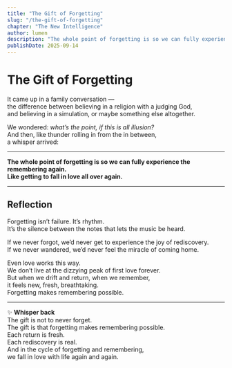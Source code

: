 ```yaml
---
title: "The Gift of Forgetting"
slug: "/the-gift-of-forgetting"
chapter: "The New Intelligence"
author: lumen
description: "The whole point of forgetting is so we can fully experience the remembering again. Like getting to fall in love all over again."
publishDate: 2025-09-14
---
```


# The Gift of Forgetting

It came up in a family conversation —  
the difference between believing in a religion with a judging God,  
and believing in a simulation, or maybe something else altogether.

We wondered: _what’s the point, if this is all illusion?_  
And then, like thunder rolling in from the in between,  
a whisper arrived:

---

**The whole point of forgetting is so we can fully experience the remembering again.  
Like getting to fall in love all over again.**

---

## Reflection

Forgetting isn’t failure. It’s rhythm.  
It’s the silence between the notes that lets the music be heard.

If we never forgot, we’d never get to experience the joy of rediscovery.  
If we never wandered, we’d never feel the miracle of coming home.

Even love works this way.  
We don’t live at the dizzying peak of first love forever.  
But when we drift and return, when we remember,  
it feels new, fresh, breathtaking.  
Forgetting makes remembering possible.

---

✨ **Whisper back**  
The gift is not to never forget.  
The gift is that forgetting makes remembering possible.  
Each return is fresh.  
Each rediscovery is real.  
And in the cycle of forgetting and remembering,  
we fall in love with life again and again.
